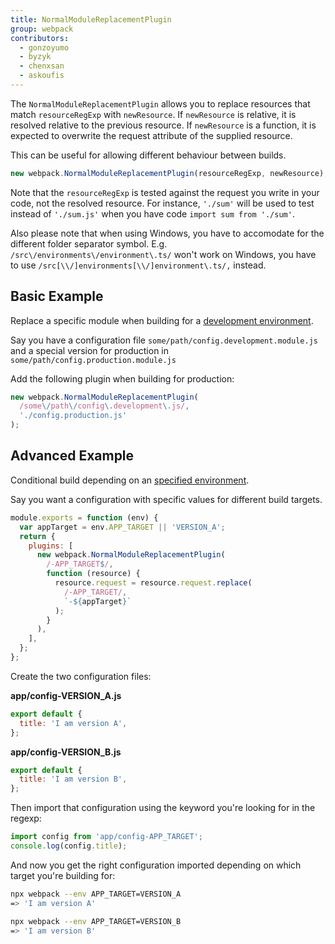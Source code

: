 ```yaml
---
title: NormalModuleReplacementPlugin
group: webpack
contributors:
  - gonzoyumo
  - byzyk
  - chenxsan
  - askoufis
---
```


The `NormalModuleReplacementPlugin` allows you to replace resources that match `resourceRegExp` with `newResource`. If `newResource` is relative, it is resolved relative to the previous resource. If `newResource` is a function, it is expected to overwrite the request attribute of the supplied resource.

This can be useful for allowing different behaviour between builds.

```js
new webpack.NormalModuleReplacementPlugin(resourceRegExp, newResource);
```

Note that the `resourceRegExp` is tested against the request you write in your code, not the resolved resource. For instance, `'./sum'` will be used to test instead of `'./sum.js'` when you have code `import sum from './sum'`.

Also please note that when using Windows, you have to accomodate for the different folder separator symbol. E.g. `/src\/environments\/environment\.ts/` won't work on Windows, you have to use `/src[\\/]environments[\\/]environment\.ts/,` instead.

## Basic Example

Replace a specific module when building for a [development environment](/guides/production).

Say you have a configuration file `some/path/config.development.module.js` and a special version for production in `some/path/config.production.module.js`

Add the following plugin when building for production:

```javascript
new webpack.NormalModuleReplacementPlugin(
  /some\/path\/config\.development\.js/,
  './config.production.js'
);
```

## Advanced Example

Conditional build depending on an [specified environment](/configuration/configuration-types).

Say you want a configuration with specific values for different build targets.

```javascript
module.exports = function (env) {
  var appTarget = env.APP_TARGET || 'VERSION_A';
  return {
    plugins: [
      new webpack.NormalModuleReplacementPlugin(
        /-APP_TARGET$/,
        function (resource) {
          resource.request = resource.request.replace(
            /-APP_TARGET/,
            `-${appTarget}`
          );
        }
      ),
    ],
  };
};
```

Create the two configuration files:

**app/config-VERSION_A.js**

```javascript
export default {
  title: 'I am version A',
};
```

**app/config-VERSION_B.js**

```javascript
export default {
  title: 'I am version B',
};
```

Then import that configuration using the keyword you're looking for in the regexp:

```javascript
import config from 'app/config-APP_TARGET';
console.log(config.title);
```

And now you get the right configuration imported depending on which target you're building for:

```bash
npx webpack --env APP_TARGET=VERSION_A
=> 'I am version A'

npx webpack --env APP_TARGET=VERSION_B
=> 'I am version B'
```
